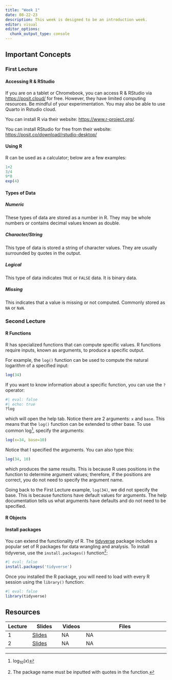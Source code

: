```yaml
---
title: "Week 1"
date: 08-22-23
description: This week is designed to be an introduction week. 
editor: visual
editor_options: 
  chunk_output_type: console
---
```


## Important Concepts

### First Lecture

#### Accessing R & RStudio

If you are on a tablet or Chromebook, you can access R & RStudio via <https://posit.cloud/> for free. However, they have limited computing resources. Be mindful of your experimentation. You may also be able to use Quarto in Rstudio cloud.

You can install R via their website: <https://www.r-project.org/>.

You can install RStudio for free from their website: <https://posit.co/download/rstudio-desktop/>

#### Using R

R can be used as a calculator; below are a few examples:

```r
1+2
3/4
9*8
exp(4)
```

#### Types of Data

##### Numeric

These types of data are stored as a number in R. They may be whole numbers or contains decimal values known as double.

##### Character/String

This type of data is stored a string of character values. They are usually surrounded by quotes in the output.

##### Logical

This type of data indicates `TRUE` or `FALSE` data. It is binary data.

##### Missing

This indicates that a value is missing or not computed. Commonly stored as `NA` or `NaN`.

### Second Lecture

#### R Functions

R has specialized functions that can compute specific values. R functions require inputs, known as arguments, to produce a specific output.

For example, the `log()` function can be used to compute the natural logarithm of a specified input:

```r
log(34)
```

If you want to know information about a specific function, you can use the `?` operator:

```r
#| eval: false
#| echo: true
?log
```

which will open the help tab. Notice there are 2 arguments: `x` and `base`. This means that the `log()` function can be extended to other base. To use common log[^1], specify the arguments:

[^1]: $\log_{10}(x)$

```r
log(x=34, base=10)
```

Notice that I specified the arguments. You can also type this:

```r
log(34, 10)
```

which produces the same results. This is because R uses positions in the function to determine argument values; therefore, if the positions are correct, you do not need to specify the argument name.

Going back to the First Lecture example, `log(34)`, we did not specify the base. This is because functions have default values for arguments. The help documentation tells us what arguments have defaults and do not need to be specified.

#### R Objects

#### Install packages

You can extend the functionality of R. The [tidyverse](https://www.tidyverse.org/) package includes a popular set of R packages for data wrangling and analysis. To install tidyverse, use the `install.packages()` function[^2]:

[^2]: The package name must be inputted with quotes in the function.

```r
#| eval: false
install.packages('tidyverse')
```

Once you installed the R package, you will need to load with every R session using the `library()` function:

```r
#| eval: false
library(tidyverse)
```

## Resources

| Lecture | Slides                                                    | Videos | Files |
|-----------|-------------|-----------|-------------------------------------|
| 1       | [Slides](https://www.inqs.info/m398_f23/lectures/1a.html) | NA     | NA    |
| 2       | [Slides](https://www.inqs.info/m398_f23/lectures/1b.html) | NA     | NA    |
